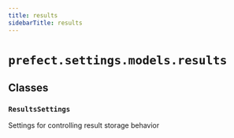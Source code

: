 ```yaml
---
title: results
sidebarTitle: results
---
```


# `prefect.settings.models.results`

## Classes

### `ResultsSettings` <sup><a href="https://github.com/prefecthq/prefect/blob/main/src/prefect/settings/models/results.py#L14" target="_blank"><Icon icon="github" size="14" /></a></sup>


Settings for controlling result storage behavior

